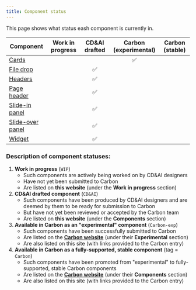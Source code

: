 ```yaml
---
title: Component status
---
```


<PageDescription>

This page shows what status eash component is currently in.

</PageDescription>

| Component                                              | Work in progress | CD&AI drafted | Carbon (experimental) | Carbon (stable) |
| ------------------------------------------------------ | :---: | :---: | :---: | :---: |
| [Cards](/components/card/usage)                        | | | ✅ | | 
| [File drop](/components/file-drop)                     | | ✅ |  | | 
| [Headers](/components/headers)                         | | ✅ | | | 
| [Page header](/components/page-header)                 | | ✅ | | | 
| [Slide-in panel](/components/slide-in-panel)           | | ✅ | | | 
| [Slide-over panel](/components/slide-over-panel/usage) | | ✅ | | | 
| [Widget](/components/widget/usage)                     | | ✅ | | | 


### Description of component statuses: 

1. **Work in progress** (`WIP`)
	- Such components are actively being worked on by CD&AI designers
	- Have not yet been submitted to Carbon
	- Are listed on **this website** (under the **Work in progress** section)
2. **CD&AI drafted component** (`CD&AI`)
    - Such components have been produced by CD&AI designers and are deemed by them to be ready for submission to Carbon
    - But have not yet been reviewed or accepted by the Carbon team
    - Are listed on **this website** (under the **Components** section)
3. **Available in Carbon as an "experimental" component** (`Carbon-exp`)
    - Such components have been successfully submitted to Carbon
    - Are listed on the **[Carbon website](https://www.carbondesignsystem.com/)** (under their **Experimental** section)
    - Are also listed on this site (with links provided to the Carbon entry)
4. **Available in Carbon as a fully-supported, stable component** (tag = `Carbon`)
    - Such components have been promoted from "experimental" to fully-supported, stable Carbon components
    - Are listed on the **[Carbon website](https://www.carbondesignsystem.com/)** (under their **Components** section)
    - Are also listed on this site (with links provided to the Carbon entry)
